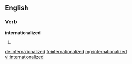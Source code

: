 ==English==

===Verb===
'''internationalized'''

# {{past of|[[internationalize]]}}

[[de:internationalized]]
[[fr:internationalized]]
[[mg:internationalized]]
[[vi:internationalized]]